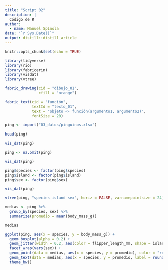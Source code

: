 ```yaml
---
title: "Script 02"
description: |
  Código de R
author:
  - name: Manuel Spínola
date: "`r Sys.Date()`"
output: distill::distill_article
---
```


```r
knitr::opts_chunk$set(echo = TRUE)
```

```r
library(tidyverse)
library(rio)
library(fabricerin)
library(visdat)
library(vtree)
```

```r
fabric_drawing(cid = "dibujo_01",
               cfill = "orange")
```

```r
fabric_text(cid = "función",
            textId = "texto_01",
            text = "objeto <- función(argumento1, argumento2)",
            fontSize = 20)
```

```r
ping <- import("03_datos/pinguinos.xlsx")
```

```r
head(ping)
```

```r
vis_dat(ping)
```

```r
ping <- na.omit(ping)
```

```r
vis_dat(ping)
```

```r
ping$species <- factor(ping$species)
ping$island <- factor(ping$island)
ping$sex <- factor(ping$sex)
```

```r
vis_dat(ping)
```

```r
vtree(ping, "species island sex", horiz = FALSE, varnamepointsize = 24)
```

```r
medias <- ping %>%
  group_by(species, sex) %>%
  summarize(promedio = mean(body_mass_g))
```

```r
medias
```

```r
ggplot(ping, aes(x = species, y = body_mass_g)) +
  geom_boxplot(alpha = 0.2) +
  geom_jitter(width = 0.2, aes(color = flipper_length_mm, shape = island, size = bill_length_mm)) +
  facet_wrap(vars(sex)) +
  geom_point(data = medias, aes(x = species, y = promedio), color = "red") +
  geom_text(data = medias, aes(x = species, y = promedio, label = round(promedio, 0)), hjust = -0.01) +
  theme_bw()
```
